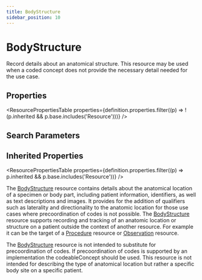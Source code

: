 ```yaml
---
title: BodyStructure
sidebar_position: 10
---
```



# BodyStructure

Record details about an anatomical structure. This resource may be used when a coded concept does not provide the necessary detail needed for the use case.

<Tabs queryString="section">
<TabItem value="schema" label="Schema" default>

## Properties

<ResourcePropertiesTable
  properties={definition.properties.filter((p) => !(p.inherited && p.base.includes('Resource')))}
/>

## Search Parameters

<SearchParamsTable searchParams={definition.searchParameters} />

## Inherited Properties

<ResourcePropertiesTable properties={definition.properties.filter((p) => p.inherited && p.base.includes('Resource'))} />

</TabItem>
  <TabItem value="usage" label="Usage">
    <div> <a name="scope"></a>  <p>  The <a href="/docs/api/fhir/resources/bodystructure">BodyStructure</a> resource contains details about the anatomical location of a specimen or body part, including patient information, identifiers, as well as text descriptions and images.  It provides for the addition of qualifiers such as laterality and directionality to the anatomic location for those use cases where precoordination of codes is not possible.  The <a href="/docs/api/fhir/resources/bodystructure">BodyStructure</a> resource supports recording and tracking of an anatomic location or structure on a patient outside the context of another resource.  For example it can be the target of a <a href="/docs/api/fhir/resources/procedure">Procedure</a> resource or <a href="/docs/api/fhir/resources/observation">Observation</a> resource. </p> </div>
    </TabItem>
  <TabItem value="relationships" label="Relationships">
    <div> <a name="bnr"></a>  <p> The <a href="/docs/api/fhir/resources/bodystructure">BodyStructure</a> resource is not intended to substitute for precoordination of codes.  If precoordination of codes is  supported by an implementation the codeableConcept should be used.  This resource is not intended for describing the type of anatomical location but rather a specific body site on a specific patient. </p> </div>
    </TabItem>

</Tabs>

